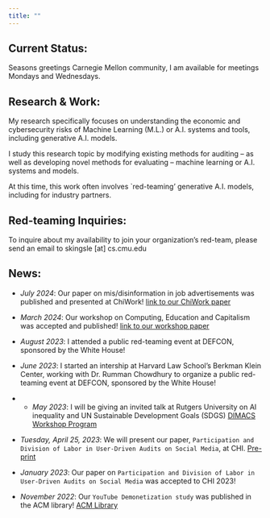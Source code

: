 ```yaml
---
title: ""
---
```


## Current Status:
Seasons greetings Carnegie Mellon community, I am available for meetings Mondays and Wednesdays.

## Research & Work:
My research specifically focuses on understanding the economic and cybersecurity risks of Machine Learning (M.L.) or A.I. systems and tools, including generative A.I. models.

I study this research topic by modifying existing methods for auditing -- as well as developing novel methods for evaluating -- machine learning or A.I. systems and models.

At this time, this work often involves `red-teaming' generative A.I. models, including for industry partners.

## Red-teaming Inquiries:
To inquire about my availability to join your organization's red-team, please send an email to skingsle [at] cs.cmu.edu

## News:
* *July 2024*: Our paper on mis/disinformation in job advertisements was published and presented at ChiWork! [link to our ChiWork paper](https://dl.acm.org/doi/10.1145/3663384.3663403)

* *March 2024*: Our workshop on Computing, Education and Capitalism was accepted and published! [link to our workshop paper](https://dl.acm.org/doi/10.1145/3626253.3635362)

* *August 2023*: I attended a public red-teaming event at DEFCON, sponsored by the White House!

* *June 2023*: I started an intership at Harvard Law School's Berkman Klein Center, working with Dr. Rumman Chowdhury to organize a public red-teaming event at DEFCON, sponsored by the White House! 

* * *May 2023*: I will be giving an invited talk at Rutgers University on AI inequality and UN Sustainable Development Goals (SDGS) [DIMACS Workshop Program](http://dimacs.rutgers.edu/events/details?eID=2394)

* *Tuesday, April 25, 2023*: We will present our paper,  `Participation and Division of Labor in User-Driven Audits on Social Media`, at CHI. [Pre-print](https://arxiv.org/pdf/2304.02134.pdf)

* *January 2023*: Our paper on `Participation and Division of Labor in User-Driven Audits on Social Media` was accepted to CHI 2023! 

* *November 2022*: Our `YouTube Demonetization study` was published in the ACM library! [ACM Library](https://doi.org/10.1145/3555149) 















